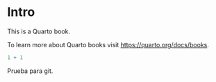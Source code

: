 # Intro

This is a Quarto book.

To learn more about Quarto books visit <https://quarto.org/docs/books>.

```r
1 + 1
```

Prueba para git.